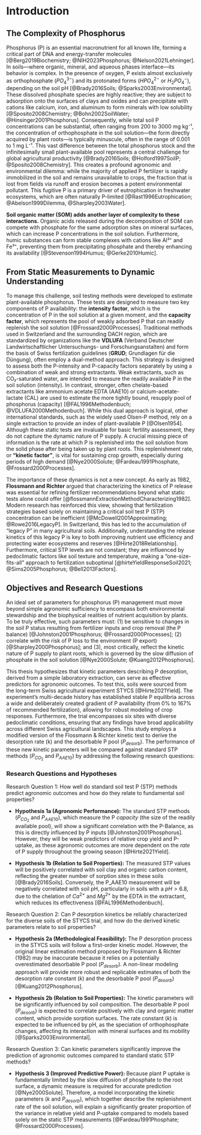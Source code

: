 # Introduction

## The Complexity of Phosphorus

Phosphorus (P) is an essential macronutrient for all known life, forming a critical part of DNA and energy-transfer molecules [@Berg2019Biochemistry; @NIH2023Phosphorus; @Nelson2021Lehninger]. In soils—where organic, mineral, and aqueous phases interface—its behavior is complex. In the presence of oxygen, P exists almost exclusively as orthophosphate ($PO_4^{3-}$) and its protonated forms ($HPO_4^{2-}$ or $H_2PO_4^{-}$), depending on the soil pH [@Brady2016Soils; @Sparks2003Environmental]. These dissolved phosphate species are highly reactive; they are subject to adsorption onto the surfaces of clays and oxides and can precipitate with cations like calcium, iron, and aluminum to form minerals with low solubility [@Sposito2008Chemistry; @Bohn2002SoilWater; @Hinsinger2001Phosphorus]. Consequently, while total soil P concentrations can be substantial, often ranging from 200 to 3000 mg kg⁻¹, the concentration of orthophosphate in the soil solution—the form directly acquired by plant roots—is typically minuscule, often in the range of 0.001 to 1 mg L⁻¹. This vast difference between the total phosphorus stock and the infinitesimally small plant-available pool represents a central challenge for global agricultural productivity [@Brady2016Soils; @Holford1997SoilP; @Sposito2008Chemistry]. This creates a profound agronomic and environmental dilemma: while the majority of applied P fertilizer is rapidly immobilized in the soil and remains unavailable to crops, the fraction that is lost from fields via runoff and erosion becomes a potent environmental pollutant. This fugitive P is a primary driver of eutrophication in freshwater ecosystems, which are often naturally P-limited [@Rast1996Eutrophication; @Abelson1999Dilemma, @Sharpley2003Water].

**Soil organic matter (SOM) adds another layer of complexity to these interactions.** Organic acids released during the decomposition of SOM can compete with phosphate for the same adsorption sites on mineral surfaces, which can increase P concentrations in the soil solution. Furthermore, humic substances can form stable complexes with cations like Al³⁺ and Fe³⁺, preventing them from precipitating phosphate and thereby enhancing its availability [@Stevenson1994Humus; @Gerke2010Humic].

## From Static Measurements to Dynamic Understanding

To manage this challenge, soil testing methods were developed to estimate plant-available phosphorus. These tests are designed to measure two key components of P availability: the **intensity factor**, which is the concentration of P in the soil solution at a given moment, and the **capacity factor**, which represents the pool of weakly adsorbed P that can readily replenish the soil solution [@Frossard2000Processes]. Traditional methods used in Switzerland and the surrounding DACH region, which are standardized by organizations like the **VDLUFA** (Verband Deutscher Landwirtschaftlicher Untersuchungs- und Forschungsanstalten) and form the basis of Swiss fertilization guidelines (**GRUD**; Grundlagen für die Düngung), often employ a dual-method approach. This strategy is designed to assess both the P-intensity and P-capacity factors separately by using a combination of weak and strong extractants. Weak extractants, such as CO₂-saturated water, are intended to measure the readily available P in the soil solution (intensity). In contrast, stronger, often chelate-based extractants like ammonium acetate EDTA (AAE10) or calcium-acetate-lactate (CAL) are used to estimate the more tightly bound, resupply pool of phosphorus (capacity) [@FAL1996Methodenbuch; @VDLUFA2000Methodenbuch]. While this dual approach is logical, other international standards, such as the widely used Olsen-P method, rely on a single extraction to provide an index of plant-available P [@Olsen1954]. Although these static tests are invaluable for basic fertility assessment, they do not capture the dynamic nature of P supply. A crucial missing piece of information is the rate at which P is replenished into the soil solution from the solid phase after being taken up by plant roots. This replenishment rate, or **"kinetic factor"**, is vital for sustaining crop growth, especially during periods of high demand [@Nye2000Solute; @Fardeau1991Phosphate, @Frossard2000Processes].

The importance of these dynamics is not a new concept. As early as 1982, **Flossmann and Richter** argued that characterizing the kinetics of P release was essential for refining fertilizer recommendations beyond what static tests alone could offer [@flossmannExtractionMethodCharacterizing1982]. Modern research has reinforced this view, showing that fertilization strategies based solely on maintaining a critical soil test P (STP) concentration can be inefficient [@McDowell2001Approximating; @Rowe2016LegacyP]. In Switzerland, this has led to the accumulation of "legacy P" in many agricultural soils. Additionally, understanding the release kinetics of this legacy P is key to both improving nutrient use efficiency and protecting water ecosystems and reserves [@Hirte2018Relationship]. Furthermore, critical STP levels are not constant; they are influenced by pedoclimatic factors like soil texture and temperature, making a "one-size-fits-all" approach to fertilization suboptimal [@hirteYieldResponseSoil2021; @Sims2005Phosphorus; @Bell2013Factors].

## Objectives and Research Questions

An ideal set of parameters for phosphorus (P) management must move beyond simple agronomic sufficiency to encompass both environmental stewardship and the biophysical realities of nutrient acquisition by plants. To be truly effective, such parameters must: (1) be sensitive to changes in the soil P status resulting from fertilizer inputs and crop removal (the P balance) [@Johnston2001Phosphorus; @Frossard2000Processes]; (2) correlate with the risk of P loss to the environment (P export) [@Sharpley2000Phosphorus]; and (3), most critically, reflect the kinetic nature of P supply to plant roots, which is governed by the slow diffusion of phosphate in the soil solution [@Nye2000Solute; @Kuang2012Phosphorus].

This thesis hypothesizes that kinetic parameters describing P desorption, derived from a simple laboratory extraction, can serve as effective predictors for agronomic outcomes. To test this, soils were sourced from the long-term Swiss agricultural experiment STYCS [@Hirte2021Yield]. The experiment's multi-decade history has established stable P equilibria across a wide and deliberately created gradient of P availability (from 0% to 167% of recommended fertilization), allowing for robust modeling of crop responses. Furthermore, the trial encompasses six sites with diverse pedoclimatic conditions, ensuring that any findings have broad applicability across different Swiss agricultural landscapes. This study employs a modified version of the Flossmann & Richter kinetic test to derive the desorption rate (k) and the desorbable P pool ($P_{desorb}$). The performance of these new kinetic parameters will be compared against standard STP methods ($P_{CO_2}$ and $P_{AAE10}$) by addressing the following research questions:

### Research Questions and Hypotheses

Research Question 1: How well do standard soil test P (STP) methods predict agronomic outcomes and how do they relate to fundamental soil properties?

-   **Hypothesis 1a (Agronomic Performance):** The standard STP methods ($P_{CO_2}$ and $P_{AAE10}$), which measure the P *capacity* (the size of the readily available pool), will show a significant correlation with the P-Balance, as this is directly influenced by P inputs [@Johnston2001Phosphorus]. However, they will be weak predictors of relative crop yield and P-uptake, as these agronomic outcomes are more dependent on the *rate* of P supply throughout the growing season [@Hirte2021Yield].

-   **Hypothesis 1b (Relation to Soil Properties):** The measured STP values will be positively correlated with soil clay and organic carbon content, reflecting the greater number of sorption sites in these soils [@Brady2016Soils]. Conversely, the P_AAE10 measurement will be negatively correlated with soil pH, particularly in soils with a $pH > 6.8$, due to the chelation of $Ca^{2+}$ and $Mg^{2+}$ by the EDTA in the extractant, which reduces its effectiveness [@FAL1996Methodenbuch].

Research Question 2: Can P desorption kinetics be reliably characterized for the diverse soils of the STYCS trial, and how do the derived kinetic parameters relate to soil properties?

-   **Hypothesis 2a (Methodological Feasibility):** The P desorption process in the STYCS soils will follow a first-order kinetic model. However, the original linear estimation method proposed by Flossmann & Richter (1982) may be inaccurate because it relies on a potentially overestimated desorbable P pool ($P_{desorb}$). A non-linear modeling approach will provide more robust and replicable estimates of both the desorption rate constant (*k*) and the desorbable P pool ($P_{desorb}$) [@Kuang2012Phosphorus].

-   **Hypothesis 2b (Relation to Soil Properties):** The kinetic parameters will be significantly influenced by soil composition. The desorbable P pool ($P_{desorb}$) is expected to correlate positively with clay and organic matter content, which provide sorption surfaces. The rate constant (*k*) is expected to be influenced by pH, as the speciation of orthophosphate changes, affecting its interaction with mineral surfaces and its mobility [@Sparks2003Environmental].

Research Question 3: Can kinetic parameters significantly improve the prediction of agronomic outcomes compared to standard static STP methods?

-   **Hypothesis 3 (Improved Predictive Power):** Because plant P uptake is fundamentally limited by the slow diffusion of phosphate to the root surface, a dynamic measure is required for accurate prediction [@Nye2000Solute]. Therefore, a model incorporating the kinetic parameters (*k* and $P_{desorb}$), which together describe the replenishment rate of the soil solution, will explain a significantly greater proportion of the variance in relative yield and P-uptake compared to models based solely on the static STP measurements [@Fardeau1991Phosphate; @Frossard2000Processes].
